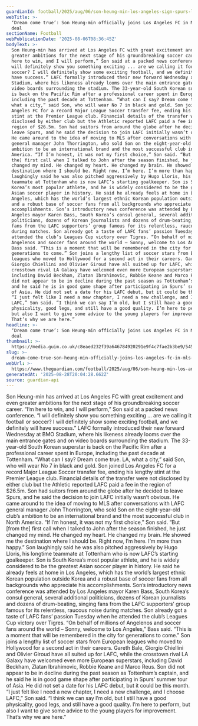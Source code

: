 ```yaml
---
guardianId: football/2025/aug/06/son-heung-min-los-angeles-sign-spurs-lafc
webTitle: >-
  ‘Dream come true’: Son Heung-min officially joins Los Angeles FC in MLS record
  deal
sectionName: Football
webPublicationDate: '2025-08-06T08:36:45Z'
bodyText: >-
  Son Heung-min has arrived at Los Angeles FC with great excitement and even
  greater ambitions for the next stage of his groundbreaking soccer career. “I’m
  here to win, and I will perform,” Son said at a packed news conference. “I
  will definitely show you something exciting ... are we calling it football or
  soccer? I will definitely show some exciting football, and we definitely will
  have success.” LAFC formally introduced their new forward Wednesday at BMO
  Stadium, where his likeness already looms over the main entrance gates and on
  video boards surrounding the stadium. The 33-year-old South Korean superstar
  is back on the Pacific Rim after a professional career spent in Europe,
  including the past decade at Tottenham. “What can I say? Dream come true. LA,
  what a city,” said Son, who will wear No 7 in black and gold. Son joined Los
  Angeles FC for a record Major League Soccer transfer fee, ending his lengthy
  stint at the Premier League club. Financial details of the transfer were not
  disclosed by either club but the Athletic reported LAFC paid a fee in the
  region of $26.5m. Son had suitors from around the globe after he decided to
  leave Spurs, and he said the decision to join LAFC initially wasn’t obvious.
  He came around to the idea of moving to MLS after conversations with LAFC
  general manager John Thorrington, who sold Son on the eight-year-old club’s
  ambition to be an international brand and the most successful club in North
  America. “If I’m honest, it was not my first choice,” Son said. “But [from
  the] first call when I talked to John after the season finished, he just
  changed my mind. He changed my heart. He changed my brain. He showed me the
  destination where I should be. Right now, I’m here. I’m more than happy.” Son
  laughingly said he was also pitched aggressively by Hugo Lloris, his longtime
  teammate at Tottenham who is now LAFC’s starting goalkeeper. Son is South
  Korea’s most popular athlete, and he is widely considered to be the greatest
  Asian soccer player in history. He said he already feels at home in Los
  Angeles, which has the world’s largest ethnic Korean population outside Korea
  and a robust base of soccer fans from all backgrounds who appreciate his
  accomplishments. Son’s introductory news conference was attended by Los
  Angeles mayor Karen Bass, South Korea’s consul general, several additional
  politicians, dozens of Korean journalists and dozens of drum-beating, singing
  fans from the LAFC supporters’ group famous for its relentless, raucous noise
  during matches. Son already got a taste of LAFC fans’ passion Tuesday when he
  attended the club’s Leagues Cup victory over Tigres. “On behalf of millions of
  Angelenos and soccer fans around the world – Sonny, welcome to Los Angeles,”
  Bass said. “This is a moment that will be remembered in the city for
  generations to come.” Son joins a lengthy list of soccer stars from European
  leagues who moved to Hollywood for a second act in their careers. Gareth Bale,
  Giorgio Chiellini and Olivier Giroud have all suited up for LAFC, while the
  crosstown rival LA Galaxy have welcomed even more European superstars,
  including David Beckham, Zlatan Ibrahimovic, Robbie Keane and Marco Reus. Son
  did not appear to be in decline during the past season as Tottenham’s captain,
  and he said he is in good game shape after participating in Spurs’ summer tour
  of Asia. He did not set a date for his LAFC debut, but it could be this month.
  “I just felt like I need a new chapter, I need a new challenge, and I choose
  LAFC,” Son said. “I think we can say I’m old, but I still have a good
  physicality, good legs, and still have a good quality. I’m here to perform,
  but also I want to give some advice to the young players for improvement.
  That’s why we are here.”
headline: >-
  ‘Dream come true’: Son Heung-min officially joins Los Angeles FC in MLS record
  deal
thumbnail: >-
  https://media.guim.co.uk/c8eaed232f39a646784920291e9f4c7fae2b3be9/545_0_5430_4346/500.jpg
slug: >-
  dream-come-true-son-heung-min-officially-joins-los-angeles-fc-in-mls-record-deal
webUrl: >-
  https://www.theguardian.com/football/2025/aug/06/son-heung-min-los-angeles-sign-spurs-lafc
generatedAt: '2025-08-28T20:04:28.662Z'
source: guardian-api
---
```

Son Heung-min has arrived at Los Angeles FC with great excitement and even greater ambitions for the next stage of his groundbreaking soccer career. “I’m here to win, and I will perform,” Son said at a packed news conference. “I will definitely show you something exciting ... are we calling it football or soccer? I will definitely show some exciting football, and we definitely will have success.” LAFC formally introduced their new forward Wednesday at BMO Stadium, where his likeness already looms over the main entrance gates and on video boards surrounding the stadium. The 33-year-old South Korean superstar is back on the Pacific Rim after a professional career spent in Europe, including the past decade at Tottenham. “What can I say? Dream come true. LA, what a city,” said Son, who will wear No 7 in black and gold. Son joined Los Angeles FC for a record Major League Soccer transfer fee, ending his lengthy stint at the Premier League club. Financial details of the transfer were not disclosed by either club but the Athletic reported LAFC paid a fee in the region of $26.5m. Son had suitors from around the globe after he decided to leave Spurs, and he said the decision to join LAFC initially wasn’t obvious. He came around to the idea of moving to MLS after conversations with LAFC general manager John Thorrington, who sold Son on the eight-year-old club’s ambition to be an international brand and the most successful club in North America. “If I’m honest, it was not my first choice,” Son said. “But [from the] first call when I talked to John after the season finished, he just changed my mind. He changed my heart. He changed my brain. He showed me the destination where I should be. Right now, I’m here. I’m more than happy.” Son laughingly said he was also pitched aggressively by Hugo Lloris, his longtime teammate at Tottenham who is now LAFC’s starting goalkeeper. Son is South Korea’s most popular athlete, and he is widely considered to be the greatest Asian soccer player in history. He said he already feels at home in Los Angeles, which has the world’s largest ethnic Korean population outside Korea and a robust base of soccer fans from all backgrounds who appreciate his accomplishments. Son’s introductory news conference was attended by Los Angeles mayor Karen Bass, South Korea’s consul general, several additional politicians, dozens of Korean journalists and dozens of drum-beating, singing fans from the LAFC supporters’ group famous for its relentless, raucous noise during matches. Son already got a taste of LAFC fans’ passion Tuesday when he attended the club’s Leagues Cup victory over Tigres. “On behalf of millions of Angelenos and soccer fans around the world – Sonny, welcome to Los Angeles,” Bass said. “This is a moment that will be remembered in the city for generations to come.” Son joins a lengthy list of soccer stars from European leagues who moved to Hollywood for a second act in their careers. Gareth Bale, Giorgio Chiellini and Olivier Giroud have all suited up for LAFC, while the crosstown rival LA Galaxy have welcomed even more European superstars, including David Beckham, Zlatan Ibrahimovic, Robbie Keane and Marco Reus. Son did not appear to be in decline during the past season as Tottenham’s captain, and he said he is in good game shape after participating in Spurs’ summer tour of Asia. He did not set a date for his LAFC debut, but it could be this month. “I just felt like I need a new chapter, I need a new challenge, and I choose LAFC,” Son said. “I think we can say I’m old, but I still have a good physicality, good legs, and still have a good quality. I’m here to perform, but also I want to give some advice to the young players for improvement. That’s why we are here.”
